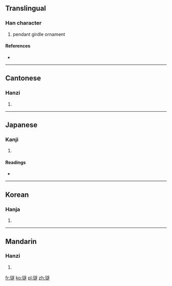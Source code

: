 ==Translingual==

===Han character===
{{Han char|rn=96|rad=玉|as=13|sn=17|four=1813<sub>3</sub>|canj=一土卜廿人 (MGYTO)}}

# pendant girdle ornament

====References====
* {{Han ref|kx=0743.200|dkj=21290|dj=1152.170|hdz=21138.070|uh=74B2|ud=29874|bh=ED67|bd=60775}}

----

==Cantonese==

===Hanzi===
{{yue-hanzi|jyut=seoi6|y=seui6}}

# {{defn|lang=yue|sort=玉13}}

----

==Japanese==

===Kanji===
{{ja-kanji|grade=|rs=玉13}}

# {{defn|lang=ja|sort=玉13}}

====Readings====
* {{ja-readings|on=[[すい]] (sui), [[ずい]] (zui)|kun=|nanori=}}

----

==Korean==

===Hanja===
{{ko-hanja|hangeul=수|eumhun=|rv=su|mr=su|y=swu}}

# {{defn|lang=ko|sort=玉13}}

----

==Mandarin==

===Hanzi===
{{cmn-hanzi|pin=[[suì]] ([[sui4]])|wg=sui<sup>4</sup>}}

# {{defn|lang=cmn|sort=玉13}}

[[fr:璲]]
[[ko:璲]]
[[pl:璲]]
[[zh:璲]]